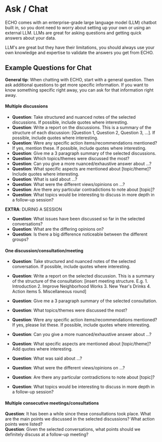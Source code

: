# Ask / Chat

ECHO comes with an enterprise-grade large language model (LLM) chatbot built in, so you dont need to worry about setting up your own or using an external LLM. LLMs are great for asking questions and getting quick answers about your data.

LLM's are great but they have their limitations, you should always use your own knowledge and expertise to validate the answers you get from ECHO. 

## Example Questions for Chat

**General tip**: When chatting with ECHO, start with a general question. Then ask additional questions to get more specific information. If you want to know something specific right away, you can ask for that information right away.

#### Multiple discussions  

- **Question**: Take structured and nuanced notes of the selected discussions. If possible, include quotes where interesting.  
- **Question**: Write a report on the discussions. This is a summary of the structure of each discussion: [Question 1, Question 2, Question 3, ...]. If possible, include quotes where interesting.  
- **Question**: Were any specific action items/recommendations mentioned? If yes, mention these. If possible, include quotes where interesting.  
- **Question**: Give me a 3 paragraph summary of the selected discussions.  
- **Question**: Which topics/themes were discussed the most?  
- **Question**: Can you give a more nuanced/exhaustive answer about ...?  
- **Question**: What specific aspects are mentioned about [topic/theme]? Include quotes where interesting.  
- **Question**: What is said about ...?  
- **Question**: What were the different views/opinions on ...?  
- **Question**: Are there any particular contradictions to note about [topic]?  
- **Question**: What topics would be interesting to discuss in more depth in a follow-up session?

**EXTRA**: DURING A SESSION  
- **Question**: What issues have been discussed so far in the selected conversations?  
- **Question**: What are the differing opinions on?  
- **Question**: Is there a big difference noticeable between the different groups?



#### One discussion/consultation/meeting  

- **Question**: Take structured and nuanced notes of the selected conversation. If possible, include quotes where interesting.  
- **Question**: Write a report on the selected discussion. This is a summary of the structure of the consultation: [insert meeting structure. E.g. 1. Introduction 2. Improve Neighborhood Works 3. New Year's Drinks 4. Action items 5. Miscellaneous round]  
- **Question**: Give me a 3 paragraph summary of the selected consultation.  
- **Question**: What topics/themes were discussed the most?  
- **Question**: Were any specific action items/recommendations mentioned? If yes, please list these. If possible, include quotes where interesting.  

- **Question**: Can you give a more nuanced/exhaustive answer about ...?  
- **Question**: What specific aspects are mentioned about [topic/theme]? Add quotes where interesting.  
- **Question**: What was said about ...?  
- **Question**: What were the different views/opinions on ...?  
- **Question**: Are there any particular contradictions to note about [topic]?  
- **Question**: What topics would be interesting to discuss in more depth in a follow-up session?


#### Multiple consecutive meetings/consultations

**Question**: It has been a while since these consultations took place. What are the main points we discussed in the selected discussions? What action points were listed?  
**Question**: Given the selected conversations, what points should we definitely discuss at a follow-up meeting?
